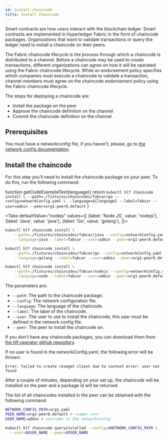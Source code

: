 ```yaml
---
id: install-chaincode
title: Install Chaincode
---
```


Smart contracts are how users interact with the blockchain ledger. Smart contracts are implemented in Hyperledger Fabric in the form of chaincode packages. Organizations that want to validate transactions or query the ledger need to install a chaincode on their peers.

The Fabric chaincode lifecycle is the process through which a chaincode is distributed to a channel. Before a chaincode may be used to create transactions, different organizations can agree on how it will be operated using the Fabric chaincode lifecycle. While an endorsement policy specifies which companies must execute a chaincode to validate a transaction, channel members must agree on the chaincode endorsement policy using the Fabric chaincode lifecycle.

The steps for deploying a chaincode are:
- Install the package on the peer
- Approve the chaincode definition on the channel
- Commit the chaincode definition on the channel


## Prerequisites
You must have a networkconfig file, if you haven't, please, go to [the network config documentation](./network-config).

## Install the chaincode

For this step you'll need to install the chaincode package on your peer. To do this, run the following command:


function getCodeExampleText(language){
  return `
kubectl hlf chaincode install \
    --path=./fixtures/chaincodes/fabcar/go --config=networkConfig.yaml \
    --language=${language} --label=fabcar --user=admin --peer=org1-peer0.default
`
}

<Tabs
  defaultValue="nodejs"
  values={[
    {label: 'Node JS', value: 'nodejs'},
    {label: 'Java', value: 'java'},
    {label: 'Go', value: 'golang'},
  ]}>
  <TabItem value="java">

```bash
kubectl hlf chaincode install \
    --path=./fixtures/chaincodes/fabcar/java --config=networkConfig.yaml \
    --language=java --label=fabcar --user=admin --peer=org1-peer0.default
```
  </TabItem>
  <TabItem value="golang">

```bash
kubectl hlf chaincode install \
    --path=./fixtures/chaincodes/fabcar/go --config=networkConfig.yaml \
    --language=golang --label=fabcar --user=admin --peer=org1-peer0.default
```
  </TabItem>
  <TabItem value="nodejs">

```bash
kubectl hlf chaincode install \
    --path=./fixtures/chaincodes/fabcar/nodejs --config=networkConfig.yaml \
    --language=node --label=fabcar --user=admin --peer=org1-peer0.default
```
  </TabItem>
</Tabs>


The parameters are:
- `--path`: The path to the chaincode package.
- `--config`: The network configuration file.
- `--language`: The language of the chaincode.
- `--label`: The label of the chaincode.
- `--user`: The user to use to install the chaincode, this user must be defined in the network config file.
- `--peer`: The peer to install the chaincode on.

If you don't have any chaincode packages, you can download them from [the hlf-operator github repository](https://github.com/kfsoftware/hlf-operator/tree/main/fixtures/chaincodes/fabcar).

If no user is found in the networkConfig.yaml, the following error will be thrown:

```text
Error: failed to create resmgmt client due to context error: user not found
```

After a couple of minutes, depending on your set up, the chaincode will be installed on the peer and a package id will be returned.

The list of all chaincodes installed in the peer can be obtained with the following command:

```bash
NETWORK_CONFIG_PATH=org1.yaml
PEER_NAME=org1-peer0.default # <name>.<ns>
USER_NAME=admin # username in the networkconfig

kubectl hlf chaincode queryinstalled --config=$NETWORK_CONFIG_PATH \
  --user=$USER_NAME --peer=$PEER_NAME
```

